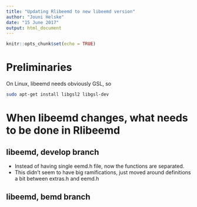 ```yaml
---
title: "Updating Rlibeemd to new libeemd version"
author: "Jouni Helske"
date: "15 June 2017"
output: html_document
---
```


```r
knitr::opts_chunk$set(echo = TRUE)
```

# Preliminaries

On Linux, libeemd needs obviously GSL, so 
```bash
sudo apt-get install libgsl2 libgsl-dev
```

# When libeemd changes, what needs to be done in Rlibeemd

## libeemd, develop branch

   - Instead of having single eemd.h file, now the functions are separated.
   - This didn't seem to have big ramifications, just moved around definitions a bit between extras.h and eemd.h
   
   
## libeemd, bemd branch
